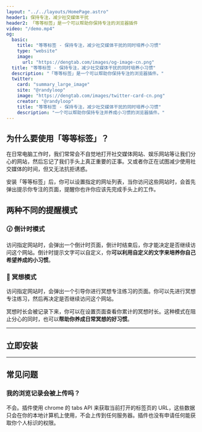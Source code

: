 ```yaml
---
layout: "../../layouts/HomePage.astro"
header1: 保持专注，减少社交媒体干扰
header2: 「等等标签」是一个可以帮助你保持专注的浏览器插件
video: "/demo.mp4"
og:
  basic:
    title: "等等标签 - 保持专注，减少社交媒体干扰的同时培养小习惯"
    type: "website"
    image: 
      url: "https://dengtab.com/images/og-image-cn.png"
  title: "等等标签 - 保持专注，减少社交媒体干扰的同时培养小习惯"
  description: "「等等标签」是一个可以帮助你保持专注的浏览器插件。"
  twitter:
    card: "summary_large_image"
    site: "@randyloop"
    image: "https://dengtab.com/images/twitter-card-cn.png"
    creator: "@randyloop"
    title: "等等标签 - 保持专注，减少社交媒体干扰的同时培养小习惯"
    description: "一个可以帮助你保持专注并养成小习惯的浏览器插件。"
---
```



## 为什么要使用「等等标签」？

在日常电脑工作时，我们常常会不自觉地打开社交媒体网站、娱乐网站等让我们分心的网站，然后忘记了我们手头上真正重要的正事。又或者你正在试图减少使用社交媒体的时间，但又无法抗拒诱惑。

安装「等等标签」后，你可以设置指定的网址列表，当你访问这些网站时，会首先弹出提示你专注的页面，提醒你也许你应该先完成手头上的工作。

## 两种不同的提醒模式

### 🕜 倒计时模式

访问指定网站时，会弹出一个倒计时页面，倒计时结束后，你才能决定是否继续访问这个网站。倒计时提示文字可以自定义，你**可以利用自定义的文字来培养你自己希望养成的小习惯**。

### 🧘 冥想模式

访问指定网站时，会弹出一个引导你进行冥想专注练习的页面。你可以先进行冥想专注练习，然后再决定是否继续访问这个网站。

冥想时长会被记录下来，你可以在设置页面查看你累计的冥想时长。这种模式在阻止分心的同时，也可以**帮助你养成日常冥想的好习惯**。

---

## 立即安装

<Download />

---

## 常见问题

### 我的浏览记录会被上传吗？

不会。插件使用 chrome 的 tabs API 来获取当前打开的标签页的 URL，这些数据只会在你的本地计算机上使用，不会上传到任何服务器。插件也没有申请任何能获取你个人标识的权限。